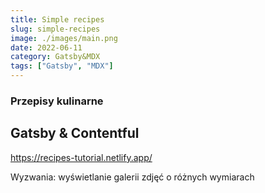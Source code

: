 ```yaml
---
title: Simple recipes
slug: simple-recipes
image: ./images/main.png
date: 2022-06-11
category: Gatsby&MDX
tags: ["Gatsby", "MDX"]
---
```


### Przepisy kulinarne

## Gatsby & Contentful 

https://recipes-tutorial.netlify.app/

Wyzwania: wyświetlanie galerii zdjęć o różnych wymiarach
